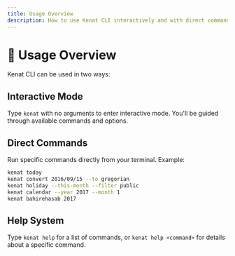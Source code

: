 ```yaml
---
title: Usage Overview
description: How to use Kenat CLI interactively and with direct commands.
---
```


# 🚀 Usage Overview

Kenat CLI can be used in two ways:

## Interactive Mode
Type `kenat` with no arguments to enter interactive mode. You'll be guided through available commands and options.

## Direct Commands
Run specific commands directly from your terminal. Example:
```bash
kenat today
kenat convert 2016/09/15 --to gregorian
kenat holiday --this-month --filter public
kenat calendar --year 2017 --month 1
kenat bahirehasab 2017
```

## Help System
Type `kenat help` for a list of commands, or `kenat help <command>` for details about a specific command.
